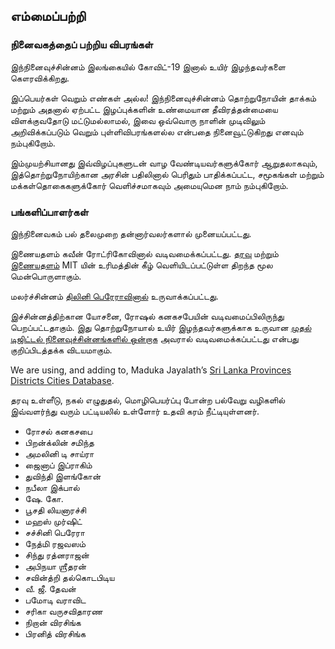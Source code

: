 <Head>
    <title>எம்மைப்பற்றி</title>
</Head>

## எம்மைப்பற்றி
### நினைவகத்தைப் பற்றிய விபரங்கள்

இந்நினைவுச்சின்னம் இலங்கையில்  கோவிட்-19 இனால் உயிர் இழந்தவர்களை கௌரவிக்கிறது.

இப்பெயர்கள் வெறும் எண்கள் அல்ல!  இந்நினைவுச்சின்னம் தொற்றுநோயின் தாக்கம்  மற்றும் அதனால் ஏற்பட்ட இழப்புக்களின் உண்மையான தீவிரத்தன்மையை விளக்குவதோடு மட்டுமல்லாமல்,  இவை ஒவ்வொரு நாளின் முடிவிலும் அறிவிக்கப்படும் வெறும் புள்ளிவிபரங்களல்ல என்பதை நினைவூட்டுகிறது எனவும் நம்புகிறோம்.

இம்முயற்சியானது இவ்விழப்புகளுடன் வாழ வேண்டியவர்களுக்கோர் ஆறுதலாகவும், இத்தொற்றுநோயிற்கான அரசின் பதிலினால் பெரிதும் பாதிக்கப்பட்ட, சமூகங்கள் மற்றும்  மக்கள்தொகைகளுக்கோர் வெளிச்சமாகவும் அமையுமென நாம் நம்புகிறோம்.

### பங்களிப்பாளர்கள்

இந்நினைவகம் பல் தலைமுறை தன்னார்வலர்களால் முனையப்பட்டது.

இணையதளம் கவீன் ரோட்ரிகோவினால் வடிவமைக்கப்பட்டது. <a href="https://github.com/kaveenr/covid19-memorial-lk-data">தரவு</a> மற்றும் <a href="https://github.com/kaveenr/covid19-memorial-lk-web">இணையதளம்</a> MIT யின் உரிமத்தின் கீழ் வெளியிடப்பட்டுள்ள திறந்த மூல மென்பொருளாகும்.

மலர்ச்சின்னம் <a href="https://thiliniperera.com/">திலினி பெரேராவினால்</a> உருவாக்கப்பட்டது.

இச்சின்னத்திற்கான யோசனை, ரோஷல் கனகசபேயின்  வடிவமைப்பிலிருந்து பெறப்பட்டதாகும். இது தொற்றுநோயால் உயிர் இழந்தவர்களுக்காக உருவான <a href="https://pbs.twimg.com/media/E-SPHzVVgAkddDe?format=jpg&name=large">முதல் டிஜிட்டல் நினைவுச்சின்னங்களில் ஒன்றாக</a> அவரால் வடிவமைக்கப்பட்டது என்பது குறிப்பிடத்தக்க விடயமாகும்.

We are using, and adding to, Maduka Jayalath’s <a href="https://github.com/madurapa/sri-lanka-provinces-districts-cities">Sri Lanka Provinces Districts Cities Database</a>.

தரவு உள்ளீடு, நகல் எழுதுதல், மொழிபெயர்ப்பு போன்ற பல்வேறு வழிகளில் இவ்வளர்ந்து வரும் பட்டியலில் உள்ளோர் உதவி கரம் நீட்டியுள்ளனர்.

- ரோசல் கனகசபை
- பிறன்க்லின் சமிந்த 
- அமலினி டி சாய்ரா
- ஜைனாப் இப்ராகிம்
- துவிந்தி இளங்கோன் 
- நபீலா இக்பால்
- ஷே. கோ.
- பூசதி லியனாரச்சி  
- மஹஸ் முர்ஷிட் 
- சச்சினி பெரேரா
- நேத்மி ரஜவஸம்  
- சிந்து ரத்னராஜன்
- அபிநயா ஶ்ரீதரன் 
- சவின்த்றி தல்கொடபிடிய 
- வீ. ஜீ. தேவன் 
- பமோடி வராவிட
- சரிகா வருசவிதாரண 
- நிறான் விரசிங்க
- பிரனித் விரசிங்க